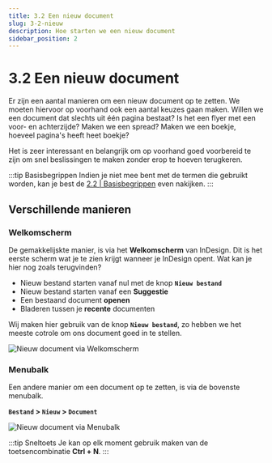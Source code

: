 ```yaml
---
title: 3.2 Een nieuw document
slug: 3-2-nieuw
description: Hoe starten we een nieuw document
sidebar_position: 2
---
```



# 3.2 Een nieuw document

Er zijn een aantal manieren om een nieuw document op te zetten. We moeten hiervoor op voorhand ook een aantal keuzes gaan maken. Willen we een document dat slechts uit één pagina bestaat? Is het een flyer met een voor- en achterzijde? Maken we een spread? Maken we een boekje, hoeveel pagina's heeft heet boekje?

Het is zeer interessant en belangrijk om op voorhand goed voorbereid te zijn om snel beslissingen te maken zonder erop te hoeven terugkeren.

:::tip Basisbegrippen
Indien je niet mee bent met de termen die gebruikt worden, kan je best de [2.2 | Basisbegrippen](../02-begrippen/2-2-basisbegrippen.mdx) even nakijken.
:::

## Verschillende manieren

### Welkomscherm

De gemakkelijskte manier, is via het **Welkomscherm** van InDesign. Dit is het eerste scherm wat je te zien krijgt wanneer je InDesign opent. Wat kan je hier nog zoals terugvinden?
- Nieuw bestand starten vanaf nul met de knop **`Nieuw bestand`**
- Nieuw bestand starten vanaf een **Suggestie**
- Een bestaand document **openen**
- Bladeren tussen je **recente** documenten

Wij maken hier gebruik van de knop **`Nieuw bestand`**, zo hebben we het meeste cotrole om ons document goed in te stellen.

![Nieuw document via Welkomscherm](img/new-doc.jpg)

### Menubalk

Een andere manier om een document op te zetten, is via de bovenste menubalk.

**`Bestand` > `Nieuw` > `Document`**

![Nieuw document via Menubalk](img/new-doc-menu.jpg)

:::tip Sneltoets
Je kan op elk moment gebruik maken van de toetsencombinatie **<Highlight>Ctrl</Highlight> + <Highlight>N</Highlight>**.
:::